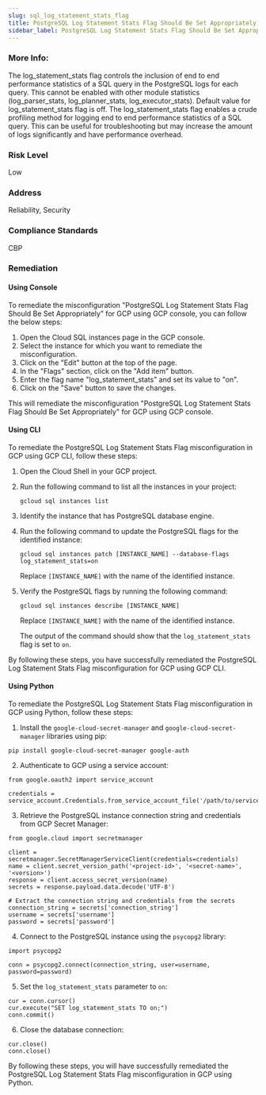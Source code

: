 ```yaml
---
slug: sql_log_statement_stats_flag
title: PostgreSQL Log Statement Stats Flag Should Be Set Appropriately
sidebar_label: PostgreSQL Log Statement Stats Flag Should Be Set Appropriately
---
```


### More Info:

The log_statement_stats flag controls the inclusion of end to end performance statistics of a SQL query in the PostgreSQL logs for each query. This cannot be enabled with other module statistics (log_parser_stats, log_planner_stats, log_executor_stats). Default value for log_statement_stats flag is off. The log_statement_stats flag enables a crude profiling method for logging end to end performance statistics of a SQL query. This can be useful for troubleshooting but may increase the amount of logs significantly and have performance overhead.

### Risk Level

Low

### Address

Reliability, Security

### Compliance Standards

CBP
### Remediation

#### Using Console

To remediate the misconfiguration "PostgreSQL Log Statement Stats Flag Should Be Set Appropriately" for GCP using GCP console, you can follow the below steps:

1. Open the Cloud SQL instances page in the GCP console.
2. Select the instance for which you want to remediate the misconfiguration.
3. Click on the "Edit" button at the top of the page.
4. In the "Flags" section, click on the "Add item" button.
5. Enter the flag name "log_statement_stats" and set its value to "on".
6. Click on the "Save" button to save the changes.

This will remediate the misconfiguration "PostgreSQL Log Statement Stats Flag Should Be Set Appropriately" for GCP using GCP console.

#### Using CLI

To remediate the PostgreSQL Log Statement Stats Flag misconfiguration in GCP using GCP CLI, follow these steps:

1. Open the Cloud Shell in your GCP project.

2. Run the following command to list all the instances in your project:
   
   ```
   gcloud sql instances list
   ```

3. Identify the instance that has PostgreSQL database engine.

4. Run the following command to update the PostgreSQL flags for the identified instance:
   
   ```
   gcloud sql instances patch [INSTANCE_NAME] --database-flags log_statement_stats=on
   ```
   
   Replace `[INSTANCE_NAME]` with the name of the identified instance.

5. Verify the PostgreSQL flags by running the following command:
   
   ```
   gcloud sql instances describe [INSTANCE_NAME]
   ```
   
   Replace `[INSTANCE_NAME]` with the name of the identified instance.

   The output of the command should show that the `log_statement_stats` flag is set to `on`.

By following these steps, you have successfully remediated the PostgreSQL Log Statement Stats Flag misconfiguration for GCP using GCP CLI.

#### Using Python

To remediate the PostgreSQL Log Statement Stats Flag misconfiguration in GCP using Python, follow these steps:

1. Install the `google-cloud-secret-manager` and `google-cloud-secret-manager` libraries using pip:

```
pip install google-cloud-secret-manager google-auth
```

2. Authenticate to GCP using a service account:

```
from google.oauth2 import service_account

credentials = service_account.Credentials.from_service_account_file('/path/to/service_account.json')
```

3. Retrieve the PostgreSQL instance connection string and credentials from GCP Secret Manager:

```
from google.cloud import secretmanager

client = secretmanager.SecretManagerServiceClient(credentials=credentials)
name = client.secret_version_path('<project-id>', '<secret-name>', '<version>')
response = client.access_secret_version(name)
secrets = response.payload.data.decode('UTF-8')

# Extract the connection string and credentials from the secrets
connection_string = secrets['connection_string']
username = secrets['username']
password = secrets['password']
```

4. Connect to the PostgreSQL instance using the `psycopg2` library:

```
import psycopg2

conn = psycopg2.connect(connection_string, user=username, password=password)
```

5. Set the `log_statement_stats` parameter to `on`:

```
cur = conn.cursor()
cur.execute("SET log_statement_stats TO on;")
conn.commit()
```

6. Close the database connection:

```
cur.close()
conn.close()
```

By following these steps, you will have successfully remediated the PostgreSQL Log Statement Stats Flag misconfiguration in GCP using Python.



